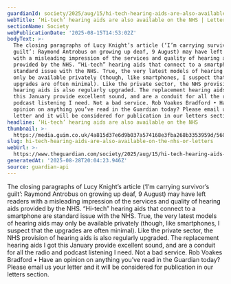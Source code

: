 ```yaml
---
guardianId: society/2025/aug/15/hi-tech-hearing-aids-are-also-available-on-the-nhs
webTitle: ‘Hi-tech’ hearing aids are also available on the NHS | Letters
sectionName: Society
webPublicationDate: '2025-08-15T14:53:02Z'
bodyText: >-
  The closing paragraphs of Lucy Knight’s article (‘I’m carrying survivor’s
  guilt’: Raymond Antrobus on growing up deaf, 9 August) may have left readers
  with a misleading impression of the services and quality of hearing aids
  provided by the NHS. “Hi-tech” hearing aids that connect to a smartphone are
  standard issue with the NHS. True, the very latest models of hearing aids may
  only be available privately (though, like smartphones, I suspect that the
  upgrades are often minimal). Like the private sector, the NHS provision of
  hearing aids is also regularly upgraded. The replacement hearing aids I got
  this January provide excellent sound, and are a conduit for all the radio and
  podcast listening I need. Not a bad service. Rob Voakes Bradford • Have an
  opinion on anything you’ve read in the Guardian today? Please email us your
  letter and it will be considered for publication in our letters section.
headline: ‘Hi-tech’ hearing aids are also available on the NHS
thumbnail: >-
  https://media.guim.co.uk/4a815d37e6d9b037a574168e3fba268b3353959d/560_0_5600_4480/500.jpg
slug: hi-tech-hearing-aids-are-also-available-on-the-nhs-or-letters
webUrl: >-
  https://www.theguardian.com/society/2025/aug/15/hi-tech-hearing-aids-are-also-available-on-the-nhs
generatedAt: '2025-08-28T20:04:23.946Z'
source: guardian-api
---
```

The closing paragraphs of Lucy Knight’s article (‘I’m carrying survivor’s guilt’: Raymond Antrobus on growing up deaf, 9 August) may have left readers with a misleading impression of the services and quality of hearing aids provided by the NHS. “Hi-tech” hearing aids that connect to a smartphone are standard issue with the NHS. True, the very latest models of hearing aids may only be available privately (though, like smartphones, I suspect that the upgrades are often minimal). Like the private sector, the NHS provision of hearing aids is also regularly upgraded. The replacement hearing aids I got this January provide excellent sound, and are a conduit for all the radio and podcast listening I need. Not a bad service. Rob Voakes Bradford • Have an opinion on anything you’ve read in the Guardian today? Please email us your letter and it will be considered for publication in our letters section.
